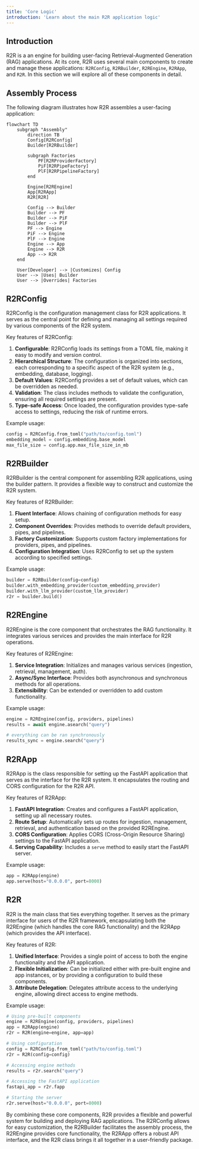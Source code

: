 ```yaml
---
title: 'Core Logic'
introduction: 'Learn about the main R2R application logic'
---
```


## Introduction

R2R is a an engine for building user-facing Retrieval-Augmented Generation (RAG) applications. At its core, R2R uses several main components to create and manage these applications: `R2RConfig`, `R2RBuilder`, `R2REngine`, `R2RApp`, and `R2R`. In this section we will explore all of these components in detail.

## Assembly Process

The following diagram illustrates how R2R assembles a user-facing application:

```mermaid
flowchart TD
    subgraph "Assembly"
        direction TB
        Config[R2RConfig]
        Builder[R2RBuilder]

        subgraph Factories
            PF[R2RProviderFactory]
            PiF[R2RPipeFactory]
            PlF[R2RPipelineFactory]
        end

        Engine[R2REngine]
        App[R2RApp]
        R2R[R2R]

        Config --> Builder
        Builder --> PF
        Builder --> PiF
        Builder --> PlF
        PF --> Engine
        PiF --> Engine
        PlF --> Engine
        Engine --> App
        Engine --> R2R
        App --> R2R
    end

    User[Developer] --> |Customizes| Config
    User --> |Uses| Builder
    User --> |Overrides| Factories
```

## R2RConfig

R2RConfig is the configuration management class for R2R applications. It serves as the central point for defining and managing all settings required by various components of the R2R system.

Key features of R2RConfig:

1. **Configurable**: R2RConfig loads its settings from a TOML file, making it easy to modify and version control.
2. **Hierarchical Structure**: The configuration is organized into sections, each corresponding to a specific aspect of the R2R system (e.g., embedding, database, logging).
3. **Default Values**: R2RConfig provides a set of default values, which can be overridden as needed.
4. **Validation**: The class includes methods to validate the configuration, ensuring all required settings are present.
5. **Type-safe Access**: Once loaded, the configuration provides type-safe access to settings, reducing the risk of runtime errors.

Example usage:
```python
config = R2RConfig.from_toml("path/to/config.toml")
embedding_model = config.embedding.base_model
max_file_size = config.app.max_file_size_in_mb
```

## R2RBuilder

R2RBuilder is the central component for assembling R2R applications, using the builder pattern. It provides a flexible way to construct and customize the R2R system.

Key features of R2RBuilder:

1. **Fluent Interface**: Allows chaining of configuration methods for easy setup.
2. **Component Overrides**: Provides methods to override default providers, pipes, and pipelines.
3. **Factory Customization**: Supports custom factory implementations for providers, pipes, and pipelines.
4. **Configuration Integration**: Uses R2RConfig to set up the system according to specified settings.

Example usage:
```python
builder = R2RBuilder(config=config)
builder.with_embedding_provider(custom_embedding_provider)
builder.with_llm_provider(custom_llm_provider)
r2r = builder.build()
```

## R2REngine

R2REngine is the core component that orchestrates the RAG functionality. It integrates various services and provides the main interface for R2R operations.

Key features of R2REngine:

1. **Service Integration**: Initializes and manages various services (ingestion, retrieval, management, auth).
2. **Async/Sync Interface**: Provides both asynchronous and synchronous methods for all operations.
3. **Extensibility**: Can be extended or overridden to add custom functionality.

Example usage:
```python
engine = R2REngine(config, providers, pipelines)
results = await engine.asearch("query")

# everything can be ran synchronously
results_sync = engine.search("query")
```

## R2RApp

R2RApp is the class responsible for setting up the FastAPI application that serves as the interface for the R2R system. It encapsulates the routing and CORS configuration for the R2R API.

Key features of R2RApp:

1. **FastAPI Integration**: Creates and configures a FastAPI application, setting up all necessary routes.
2. **Route Setup**: Automatically sets up routes for ingestion, management, retrieval, and authentication based on the provided R2REngine.
3. **CORS Configuration**: Applies CORS (Cross-Origin Resource Sharing) settings to the FastAPI application.
4. **Serving Capability**: Includes a `serve` method to easily start the FastAPI server.

Example usage:
```python
app = R2RApp(engine)
app.serve(host="0.0.0.0", port=8000)
```

## R2R

R2R is the main class that ties everything together. It serves as the primary interface for users of the R2R framework, encapsulating both the R2REngine (which handles the core RAG functionality) and the R2RApp (which provides the API interface).

Key features of R2R:

1. **Unified Interface**: Provides a single point of access to both the engine functionality and the API application.
2. **Flexible Initialization**: Can be initialized either with pre-built engine and app instances, or by providing a configuration to build these components.
3. **Attribute Delegation**: Delegates attribute access to the underlying engine, allowing direct access to engine methods.

Example usage:
```python
# Using pre-built components
engine = R2REngine(config, providers, pipelines)
app = R2RApp(engine)
r2r = R2R(engine=engine, app=app)

# Using configuration
config = R2RConfig.from_toml("path/to/config.toml")
r2r = R2R(config=config)

# Accessing engine methods
results = r2r.search("query")

# Accessing the FastAPI application
fastapi_app = r2r.fapp

# Starting the server
r2r.serve(host="0.0.0.0", port=8000)
```

By combining these core components, R2R provides a flexible and powerful system for building and deploying RAG applications. The R2RConfig allows for easy customization, the R2RBuilder facilitates the assembly process, the R2REngine provides core functionality, the R2RApp offers a robust API interface, and the R2R class brings it all together in a user-friendly package.
